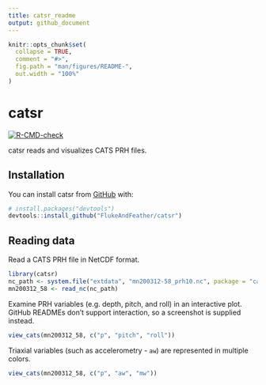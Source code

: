 ```yaml
---
title: catsr_readme
output: github_document
---
```


<!-- README.md is generated from README.Rmd. Please edit that file -->

```r
knitr::opts_chunk$set(
  collapse = TRUE,
  comment = "#>",
  fig.path = "man/figures/README-",
  out.width = "100%"
)
```

# catsr

<!-- badges: start -->
[![R-CMD-check](https://github.com/FlukeAndFeather/catsr/workflows/R-CMD-check/badge.svg)](https://github.com/FlukeAndFeather/catsr/actions)
<!-- badges: end -->

catsr reads and visualizes CATS PRH files.

## Installation

You can install catsr from [GitHub](https://github.com/) with:

``` r
# install.packages("devtools")
devtools::install_github("FlukeAndFeather/catsr")
```

## Reading data

Read a CATS PRH file in NetCDF format.

```r
library(catsr)
nc_path <- system.file("extdata", "mn200312-58_prh10.nc", package = "catsr")
mn200312_58 <- read_nc(nc_path)
```

Examine PRH variables (e.g. depth, pitch, and roll) in an interactive plot. GitHub READMEs don't support interaction, so a screenshot is supplied instead.

```r
view_cats(mn200312_58, c("p", "pitch", "roll"))
```

Triaxial variables (such as accelerometry - `aw`) are represented in multiple colors.

```r
view_cats(mn200312_58, c("p", "aw", "mw"))
```


